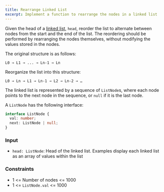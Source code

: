 ```yaml
---
title: Rearrange Linked List
excerpt: Implement a function to rearrange the nodes in a linked list
---
```



Given the head of a [linked list](https://en.wikipedia.org/wiki/Linked_list), `head`, reorder the list to alternate between nodes from the start and the end of the list. The reordering should be performed by rearranging the nodes themselves, without modifying the values stored in the nodes.

The original structure is as follows:

`L0 → L1 → ... → Ln-1 → Ln`

Reorganize the list into this structure:

`L0 → Ln → L1 → Ln-1 → L2 → Ln-2 → …`

The linked list is represented by a sequence of `ListNode`s, where each node points to the next node in the sequence, or `null` if it is the last node.

A `ListNode` has the following interface:

```ts
interface ListNode {
  val: number;
  next: ListNode | null;
}
```

### Input

- `head: ListNode`: Head of the linked list. Examples display each linked list as an array of values within the list

<MDXTestExamples testCases={runTestCases} />

### Constraints

- 1 &lt;= Number of nodes &lt;= 1000
- 1 &lt;= `ListNode.val` &lt;= 1000
